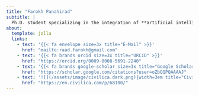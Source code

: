 ```yaml
---
title: "Farokh Panahirad"
subtitle: |
  Ph.D. student specializing in the integration of **artificial intelligence** and **creativity** in architecture. Experienced in interdisciplinary research, combining advanced computational tools with human-centered methodologies to address urban planning and environmental challenges. Dedicated to advancing innovative, impactful research within dynamic academic environments.
about:
  template: jolla
  links:
    - text: '{{< fa envelope size=3x title="E-Mail" >}}'
      href: "mailto:raad.farokh@gmail.com"
    - text: '{{< fa brands orcid size=3x title="ORCID" >}}'
      href: "https://orcid.org/0009-0008-5691-2240"
    - text: '{{< fa brands google-scholar size=3x title="Google Scholar" >}}'
      href: "https://scholar.google.com/citations?user=oZbQQPQAAAAJ"
    - text: '![](/assets/image/civilica.dark.png){width=3em title="Civilica"}'
      href: "https://en.civilica.com/p/68100/"
---
```


